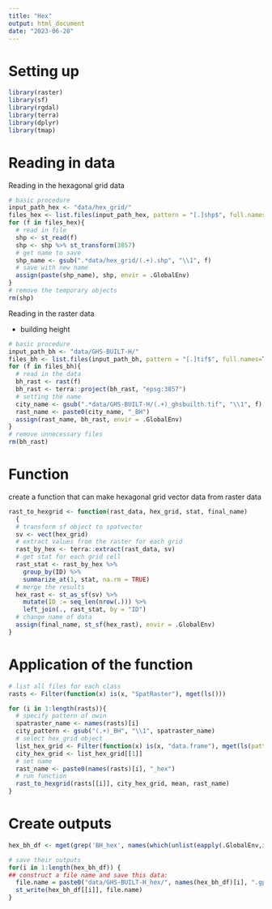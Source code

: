 ---
title: "Hex"
output: html_document
date: "2023-06-20"
---

# Setting up

```{r}
library(raster)
library(sf)
library(rgdal)
library(terra)
library(dplyr)
library(tmap)
```

# Reading in data

Reading in the hexagonal grid data

```{r}
# basic procedure 
input_path_hex <- "data/hex_grid/"
files_hex <- list.files(input_path_hex, pattern = "[.]shp$", full.names=T)
for (f in files_hex){
  # read in file
  shp <- st_read(f)
  shp <- shp %>% st_transform(3857)
  # get name to save
  shp_name <- gsub(".*data/hex_grid/(.+).shp", "\\1", f)
  # save with new name
  assign(paste(shp_name), shp, envir = .GlobalEnv)
}
# remove the temporary objects
rm(shp)
```

Reading in the raster data

- building height

```{r}
# basic procedure
input_path_bh <- "data/GHS-BUILT-H/"
files_bh <- list.files(input_path_bh, pattern = "[.]tif$", full.names=T)
for (f in files_bh){
  # read in the data
  bh_rast <- rast(f)
  bh_rast <- terra::project(bh_rast, "epsg:3857")
  # setting the name
  city_name <- gsub(".*data/GHS-BUILT-H/(.+)_ghsbuilth.tif", "\\1", f)
  rast_name <- paste0(city_name, "_BH")
  assign(rast_name, bh_rast, envir = .GlobalEnv)
}
# remove unnecessary files
rm(bh_rast)
```

# Function

create a function that can make hexagonal grid vector data from raster data

```{r}
rast_to_hexgrid <- function(rast_data, hex_grid, stat, final_name)
  {
  # transform sf object to spatvector
  sv <- vect(hex_grid)
  # extract values from the raster for each grid
  rast_by_hex <- terra::extract(rast_data, sv)
  # get stat for each grid cell
  rast_stat <- rast_by_hex %>% 
    group_by(ID) %>% 
    summarize_at(1, stat, na.rm = TRUE)
  # merge the results
  hex_rast <- st_as_sf(sv) %>%
    mutate(ID := seq_len(nrow(.))) %>%
    left_join(., rast_stat, by = "ID")
  # change name of data
  assign(final_name, st_sf(hex_rast), envir = .GlobalEnv)
}
```

# Application of the function

```{r}
# list all files for each class
rasts <- Filter(function(x) is(x, "SpatRaster"), mget(ls()))
```

```{r}
for (i in 1:length(rasts)){
  # specify pattern of owin 
  spatraster_name <- names(rasts)[i]
  city_pattern <- gsub("(.+)_BH", "\\1", spatraster_name)
  # select hex_grid object
  list_hex_grid <- Filter(function(x) is(x, "data.frame"), mget(ls(pattern = city_pattern)))
  city_hex_grid <- list_hex_grid[[1]]
  # set name
  rast_name <- paste0(names(rasts)[i], "_hex")
  # run function
  rast_to_hexgrid(rasts[[i]], city_hex_grid, mean, rast_name)
}
```

# Create outputs

```{r}
hex_bh_df <- mget(grep('BH_hex', names(which(unlist(eapply(.GlobalEnv,is.data.frame)))), value = TRUE))
```

```{r}
# save their outputs
for(i in 1:length(hex_bh_df)) {
## construct a file name and save this data:
  file.name = paste0("data/GHS-BUILT-H_hex/", names(hex_bh_df)[i], ".gpkg")
  st_write(hex_bh_df[[i]], file.name)
}
```
